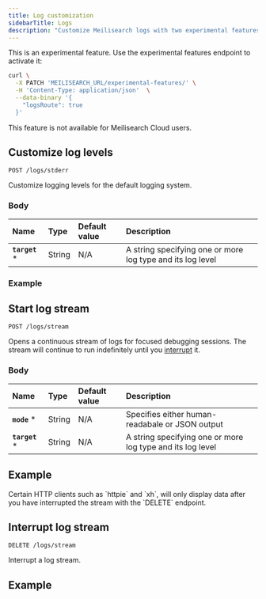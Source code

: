 ```yaml
---
title: Log customization
sidebarTitle: Logs
description: "Customize Meilisearch logs with two experimental features: --experimental-logs-mode and --experimental-enable-logs-route."
---
```



<Note>
This is an experimental feature. Use the experimental features endpoint to activate it:

```sh
curl \
  -X PATCH 'MEILISEARCH_URL/experimental-features/' \
  -H 'Content-Type: application/json'  \
  --data-binary '{
    "logsRoute": true
  }'
```

This feature is not available for Meilisearch Cloud users.
</Note>

## Customize log levels

```http
POST /logs/stderr
```

Customize logging levels for the default logging system.

### Body

| Name                              | Type   | Default value | Description                                                                                                                                     |
| :-------------------------------- | :----- | :------------ | :---------------------------------------------------------------------------------------------------------------------------------------------- |
| **`target`** *       | String  | N/A           | A string specifying one or more log type and its log level                                                                              |

### Example

<CodeSamplesExperimentalPostLogsStderr1 />

## Start log stream

```http
POST /logs/stream
```

Opens a continuous stream of logs for focused debugging sessions. The stream will continue to run indefinitely until you [interrupt](#interrupt-log-stream) it.

### Body

| Name                              | Type   | Default value | Description                                                                                                                                     |
| :-------------------------------- | :----- | :------------ | :---------------------------------------------------------------------------------------------------------------------------------------------- |
| **`mode`** *       | String  | N/A           | Specifies either human-readabale or JSON output                                                                              |
| **`target`** *       | String  | N/A           | A string specifying one or more log type and its log level                                                                              |

## Example

<CodeSamplesExperimentalPostLogsStream1 />

<Warning>
Certain HTTP clients such as `httpie` and `xh`, will only display data after you have interrupted the stream with the `DELETE` endpoint.
</Warning>

## Interrupt log stream

```http
DELETE /logs/stream
```

Interrupt a log stream.

## Example

<CodeSamplesExperimentalDeleteLogsStream1 />

